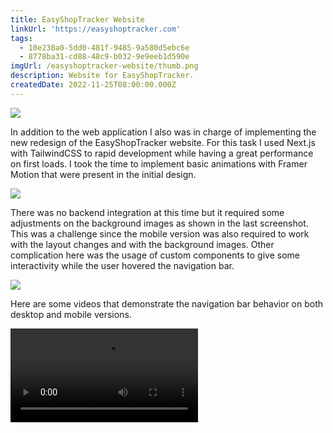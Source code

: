 ```yaml
---
title: EasyShopTracker Website
linkUrl: 'https://easyshoptracker.com'
tags:
  - 10e238a0-5dd0-481f-9485-9a580d5ebc6e
  - 8778ba31-cd88-48c9-b032-9e9eeb1d590e
imgUrl: /easyshoptracker-website/thumb.png
description: Website for EasyShopTracker.
createdDate: 2022-11-25T08:00:00.000Z
---
```


![](/easyshoptracker-website/1.jpg)

In addition to the web application I also was in charge of implementing the new redesign of the EasyShopTracker website. For this task I used Next.js with TailwindCSS to rapid development while having a great performance on first loads. I took the time to implement basic animations with Framer Motion that were present in the initial design.

![](/easyshoptracker-website/2.jpg)

There was no backend integration at this time but it required some adjustments on the background images as shown in the last screenshot. This was a challenge since the mobile version was also required to work with the layout changes and with the background images. Other complication here was the usage of custom components to give some interactivity while the user hovered the navigation bar.

![](/easyshoptracker-website/3.jpg)

Here are some videos that demonstrate the navigation bar behavior on both desktop and mobile versions.

<Video width={1473} height={1152} src="/easyshoptracker-website/easyshoptracker-desktop.mp4" />

<Video width={383} height={839} src="/easyshoptracker-website/easyshoptracker-mobile.mp4" />
